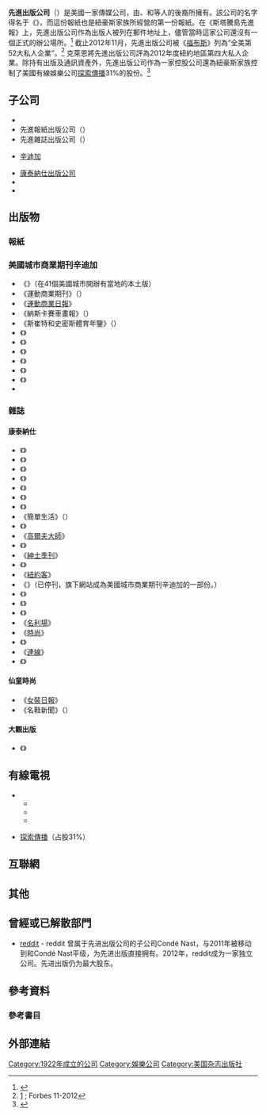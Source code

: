 {{Infobox company
| name                = 先進出版公司
| native_name         = Advance Publications, Inc.
| native_name_lang    = en
| logo                = File:Advance Publications.png
| logo_caption        = 先進出版公司標誌
| type                = [[私人公司|私人公司]]
| foundation          = {{Start date|1922||}}
| defunct             = <!-- {{End date|YYYY|MM|DD}} -->
| location            = {{USA}}[[紐約州|紐約州]][[紐約市|紐約市]]
| area_served         = 全球
| founder             = {{Link-en|塞繆爾·歐文·紐豪斯|Samuel Irving Newhouse, Sr.|塞繆爾·紐豪斯}}
| CEO                 = 斯蒂文·紐豪斯
| industry            = [[大眾傳播|大眾傳播]]
| products            = [[報紙|報紙]]、[[雜誌|雜誌]]、[[電視|電視]]
| revenue             = {{decrease}}65.6億美元 <small>（2013年）</small><ref name=Forbes>{{cite web|title=Advance Publications|url=http://www.forbes.com/companies/advance-publications/|publisher=[[福布斯|福布斯]]|accessdate=2014-07-22|archive-date=2014-07-16|archive-url=https://web.archive.org/web/20140716155807/http://www.forbes.com/companies/advance-publications/|dead-url=no}}</ref>
| subsid              = [[康泰納仕|康泰納仕出版公司]]<br />{{Link-en|仙童時尚集團|Fairchild Fashion Group}}<br />[[特許通訊|特許通訊]]12.69％''其他參見條目正文''
| homepage            = {{URL|www.advance.net}}
}}

'''先進出版公司'''（{{lang|en|'''Advance Publications, Inc.'''}}）是美國一家傳媒公司，由{{Link-en|塞繆爾·歐文·紐豪斯|Samuel Irving Newhouse, Sr.|塞繆爾·紐豪斯}}、{{Link-en|唐納德·紐豪斯|Donald Newhouse}}和{{Link-en|小塞繆爾·歐文·紐豪斯|Samuel Irving Newhouse, Jr.|小塞繆爾·紐豪斯}}等人的後裔所擁有。該公司的名字得名于《{{Link-en|斯塔騰島先進報|Staten Island Advance}}》，而這份報紙也是紐豪斯家族所經營的第一份報紙。在《斯塔騰島先進報》上，先進出版公司作為出版人被列在郵件地址上，儘管當時這家公司還沒有一個正式的辦公場所。<ref name=HQ>{{cite news|url=http://www.crainsnewyork.com/article/20101121/FREE/311219987|author=Flamm, Matthew|title=Advance Publications at crossroads|publisher=Crain's New York|date=2010-11-21|accessdate=2012-09-24|archive-date=2012-02-01|archive-url=https://web.archive.org/web/20120201222113/http://www.crainsnewyork.com/article/20101121/FREE/311219987|dead-url=no}}</ref> 截止2012年11月，先進出版公司被《[[福布斯|福布斯]]》列為“全美第52大私人企業”。<ref>[http://www.forbes.com/largest-private-companies/list/#page:1_sort:0_direction:asc_search:adva] {{Wayback|url=http://www.forbes.com/largest-private-companies/list/#page:1_sort:0_direction:asc_search:adva |date=20160322191512 }}; Forbes 11-2012</ref> 克萊恩將先進出版公司評為2012年度紐約地區第四大私人企業。除持有出版及通訊資產外，先進出版公司作為一家控股公司還為紐豪斯家族控制了美國有線娛樂公司[[探索傳播|探索傳播]]31%的股份。<ref name=Newhouse>{{cite news|last=Flamm|first=Matthew|title=Advance Publications waving around $500M|url=http://www.crainsnewyork.com/article/20101213/FREE/101219950|accessdate=2012-06-22|newspaper=CransNewYork.com|date=2010-10-22|archive-date=2012-01-01|archive-url=https://web.archive.org/web/20120101221159/http://www.crainsnewyork.com/article/20101213/FREE/101219950|dead-url=no}}</ref>

== 子公司 ==
* {{Link-en|先進互聯網公司|Advance Internet}}
* 先進報紙出版公司（{{lang|en|Advance Publications Newspapers}}）
* 先進雜誌出版公司（{{lang|en|Advance Publications Magazines}}）
* {{Link-en|美國城市商業期刊|American City Business Journals}}[[辛迪加|辛迪加]]
* [[康泰納仕|康泰納仕出版公司]]
* {{Link-en|仙童時尚集團|Fairchild Fashion Group}}
* {{Link-en|大觀雜誌社|Parade Publications}}

== 出版物 ==
=== 報紙 ===

=== 美國城市商業期刊辛迪加 ===
* 《{{Link-en|美國城市商業期刊|American City Business Journals}}》（在41個美國城市開辦有當地的本土版）
* 《運動商業期刊》（{{lang|en|Sports Business Journal}}）
* 《[[運動商業日報|運動商業日報]]》
* 《納斯卡賽車畫報》（{{lang|en|NASCAR Illustrated}}）
* 《斯崔特和史密斯體育年鑒》（{{lang|en|Street & Smiths sports annuals}}）
* 《{{Link-en|亨明斯汽車新聞|Hemmings Motor News}}》
* 《{{Link-en|亨明斯肌肉汽車|Hemmings Muscle Machines}}》
* 《{{Link-en|亨明斯運動及極限賽車|Hemmings Sports & Exotic Car}}》
* 《{{Link-en|亨明斯經典汽車|Hemmings Classic Car}}》
* 《{{Link-en|體育新聞 (美國雜誌)|The Sporting News|體育新聞}}》
* 《{{Link-en|曲棍球內幕|Inside Lacrosse}}》
* {{Link-en|Portfolio.com|Portfolio.com}}

=== 雜誌 ===
==== 康泰納仕 ====
* 《{{Link-en|誘惑力 (雜誌)|Allure (magazine)|誘惑力}}》
* 《{{Link-en|建築輯要|Architectural Digest}}》
* 《{{Link-en|好胃口 (雜誌)|Bon Appetit|好胃口}}》
* 《{{Link-en|新娘 (美國雜誌)|Brides_(magazine)|新娘}}》
* 《{{Link-en|住宅與庭院設計|House & Garden (magazine)}}》
* 《{{Link-en|悅遊|Conde Nast Traveler}}》
* 《{{Link-en|細節 (雜誌)|Details (magazine)|細節}}》
* 《簡單生活》（{{lang|en|Easy Living}}）
* 《{{Link-en|魅力 (雜誌)|Glamour (magazine)|魅力}}》
* 《[[高爾夫大師|高爾夫大師]]》
* 《{{Link-en|高爾夫世界|Golf World}}》
* 《[[GQ|紳士季刊]]》
* 《{{Link-en|幸運 (雜誌)|Lucky (magazine)|幸運}}》
* 《[[紐約客|紐約客]]》
* 《{{Link-en|商業智慧 (雜誌)|Condé Nast Portfolio|商業智慧}}》（已停刊，旗下網站成為美國城市商業期刊辛迪加的一部份。）
* 《{{Link-en|悅己|Self (magazine)}}》
* 《{{Link-en|尚流|Tatler}}》
* 《{{Link-en|少女時尚 (雜誌)|Teen Vogue|少女時尚}}》
* 《[[名利場|名利場]]》
* 《[[时尚_(杂志)|時尚]]》
* 《{{Link-en|W (雜誌)|W (magazine)|W}}》
* 《[[連線|連線]]》
* 《{{Link-en|室內裝修世界|World of Interiors}}》

==== 仙童時尚 ====
* 《[[女裝日報|女裝日報]]》
* 《名鞋新聞》（{{lang|en|Footwear News}}）

==== 大觀出版 ====
* 《{{Link-en|大觀 (美國雜誌)|Parade (magazine)|大觀}}》

== 有線電視 ==
* {{Link-en|光明屋網絡公司|Bright House Networks}}
** {{Link-en|海灣新聞9頻道|Bay News 9}}
** {{Link-en|中佛羅里達新聞13頻道|Central Florida News 13}}
** {{Link-en|光明屋體育電視網|Bright House Sports Network}}

* [[探索傳播|探索傳播]]（占股31%）

== 互聯網 ==

== 其他 ==

== 曾經或已解散部門 ==

* [[reddit|reddit]] - reddit 曾属于先进出版公司的子公司Condé Nast，与2011年被移动到和Condé Nast平级，为先进出版直接拥有。2012年，reddit成为一家独立公司。先进出版仍为最大股东。

== 參考資料 ==

=== 參考書目 ===

== 外部連結 ==

[[Category:1922年成立的公司|Category:1922年成立的公司]]
[[Category:娛樂公司|Category:娛樂公司]]
[[Category:美国杂志出版社|Category:美国杂志出版社]]